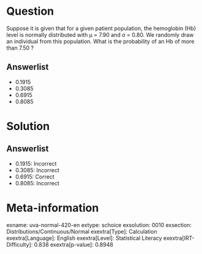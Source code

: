 Question
========

Suppose it is given that for a given patient population, the hemoglobin (Hb) level is normally distributed with μ = 7.90 and σ = 0.80. We randomly draw an individual from this population. What is the probability of an Hb of more than 7.50 ?

Answerlist
----------

* 0.1915
* 0.3085
* 0.6915
* 0.8085

Solution
========

Answerlist
----------

* 0.1915: Incorrect
* 0.3085: Incorrect
* 0.6915: Correct
* 0.8085: Incorrect

Meta-information
================
exname: uva-normal-420-en
extype: schoice
exsolution: 0010
exsection: Distributions/Continuous/Normal
exextra[Type]: Calculation
exextra[Language]: English
exextra[Level]: Statistical Literacy
exextra[IRT-Difficulty]: 0.838
exextra[p-value]: 0.8948

